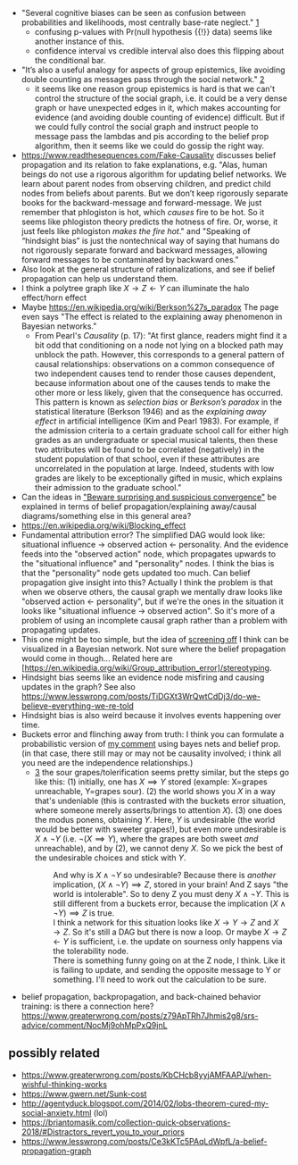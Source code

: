 * "Several cognitive biases can be seen as confusion between probabilities and likelihoods, most centrally base-rate neglect." [https://www.greaterwrong.com/posts/tp4rEtQqRshPavZsr/learn-bayes-nets]
** confusing p-values with Pr(null hypothesis {{!}} data) seems like another instance of this.
** confidence interval vs credible interval also does this flipping about the conditional bar.
* "It’s also a useful analogy for aspects of group epistemics, like avoiding double counting as messages pass through the social network." [https://www.greaterwrong.com/posts/tp4rEtQqRshPavZsr/learn-bayes-nets]
** it seems like one reason group epistemics is hard is that we can't control the structure of the social graph, i.e. it could be a very dense graph or have unexpected edges in it, which makes accounting for evidence (and avoiding double counting of evidence) difficult. But if we could fully control the social graph and instruct people to message pass the lambdas and pis according to the belief prop algorithm, then it seems like we could do gossip the right way.
* https://www.readthesequences.com/Fake-Causality discusses belief propagation and its relation to fake explanations, e.g. "Alas, human beings do not use a rigorous algorithm for updating belief networks. We learn about parent nodes from observing children, and predict child nodes from beliefs about parents. But we don’t keep rigorously separate books for the backward-message and forward-message. We just remember that phlogiston is hot, which ''causes'' fire to be hot. So it seems like phlogiston theory predicts the hotness of fire. Or, worse, it just feels like phlogiston ''makes the fire hot''." and "Speaking of “hindsight bias” is just the nontechnical way of saying that humans do not rigorously separate forward and backward messages, allowing forward messages to be contaminated by backward ones."
* Also look at the general structure of rationalizations, and see if belief propagation can help us understand them.
* I think a polytree graph like <math>X\rightarrow Z \leftarrow Y</math> can illuminate the halo effect/horn effect
* Maybe https://en.wikipedia.org/wiki/Berkson%27s_paradox The page even says "The effect is related to the explaining away phenomenon in Bayesian networks."
** From Pearl's ''Causality'' (p. 17): "At first glance, readers might find it a bit odd that conditioning on a node not lying on a blocked path may unblock the path. However, this corresponds to a general pattern of causal relationships: observations on a common consequence of two independent causes tend to render those causes dependent, because information about one of the causes tends to make the other more or less likely, given that the consequence has occurred. This pattern is known as ''selection bias'' or ''Berkson’s paradox'' in the statistical literature (Berkson 1946) and as the ''explaining away effect'' in artificial intelligence (Kim and Pearl 1983). For example, if the admission criteria to a certain graduate school call for either high grades as an undergraduate or special musical talents, then these two attributes will be found to be correlated (negatively) in the student population of that school, even if these attributes are uncorrelated in the population at large. Indeed, students with low grades are likely to be exceptionally gifted in music, which explains their admission to the graduate school."
* Can the ideas in [http://effective-altruism.com/ea/st/beware_surprising_and_suspicious_convergence/ "Beware surprising and suspicious convergence"] be explained in terms of belief propagation/explaining away/causal diagrams/something else in this general area?
* https://en.wikipedia.org/wiki/Blocking_effect
* Fundamental attribution error? The simplified DAG would look like: situational influence → observed action ← personality. And the evidence feeds into the "observed action" node, which propagates upwards to the "situational influence" and "personality" nodes. I think the bias is that the "personality" node gets updated too much. Can belief propagation give insight into this? Actually I think the problem is that when we observe others, the causal graph we mentally draw looks like "observed action ← personality", but if we're the ones in the situation it looks like "situational influence → observed action". So it's more of a problem of using an incomplete causal graph rather than a problem with propagating updates.
* This one might be too simple, but the idea of [https://wiki.lesswrong.com/wiki/Screening_off screening off] I think can be visualized in a Bayesian network. Not sure where the belief propagation would come in though... Related here are [https://en.wikipedia.org/wiki/Group_attribution_error]/stereotyping.
* Hindsight bias seems like an evidence node misfiring and causing updates in the graph? See also https://www.lesswrong.com/posts/TiDGXt3WrQwtCdDj3/do-we-believe-everything-we-re-told
* Hindsight bias is also weird because it involves events happening over time.
* Buckets error and flinching away from truth: I think you can formulate a probabilistic version of [https://www.greaterwrong.com/posts/EEv9JeuY5xfuDDSgF/flinching-away-from-truth-is-often-about-protecting-the/comment/D6WcJW4zpCT5WhG4T my comment] using bayes nets and belief prop. (in that case, there still may or may not be causality involved; i think all you need are the independence relationships.)
** [http://mindingourway.com/see-the-dark-world/] the sour grapes/tolerification seems pretty similar, but the steps go like this: (1) initially, one has <math>X \implies Y</math> stored (example: X=grapes unreachable, Y=grapes sour). (2) the world shows you <math>X</math> in a way that's undeniable (this is contrasted with the buckets error situation, where someone merely asserts/brings to attention <math>X</math>). (3) one does the modus ponens, obtaining <math>Y</math>. Here, <math>Y</math> is undesirable (the world would be better with sweeter grapes!), but even more undesirable is <math>X \wedge \neg Y</math> (i.e. <math>\neg(X\implies Y)</math>, where the grapes are both sweet ''and'' unreachable), and by (2), we cannot deny <math>X</math>. So we pick the best of the undesirable choices and stick with <math>Y</math>.
:: And why is <math>X \wedge \neg Y</math> so undesirable? Because there is ''another'' implication, <math>(X \wedge \neg Y) \implies Z</math>, stored in your brain! And Z says "the world is intolerable". So to deny Z you must deny <math>X \wedge \neg Y</math>. This is still different from a buckets error, because the implication <math>(X \wedge \neg Y) \implies Z</math> is true.
:: I think a network for this situation looks like <math>X\to Y\to Z</math> and <math>X\to Z</math>. So it's still a DAG but there is now a loop. Or maybe <math>X \rightarrow Z \leftarrow Y</math> is sufficient, i.e. the update on sourness only happens via the tolerability node.
:: There is something funny going on at the Z node, I think. Like it is failing to update, and sending the opposite message to Y or something. I'll need to work out the calculation to be sure.
* belief propagation, backpropagation, and back-chained behavior training: is there a connection here? https://www.greaterwrong.com/posts/z79ApTRh7Jhmis2g8/srs-advice/comment/NocMj9ohMpPxQ9jnL

==possibly related==

* https://www.greaterwrong.com/posts/KbCHcb8yyjAMFAAPJ/when-wishful-thinking-works
* https://www.gwern.net/Sunk-cost
* http://agentyduck.blogspot.com/2014/02/lobs-theorem-cured-my-social-anxiety.html (lol)
* https://briantomasik.com/collection-quick-observations-2018/#Distractors_revert_you_to_your_priors
* https://www.lesswrong.com/posts/Ce3kKTc5PAqLdWpfL/a-belief-propagation-graph
